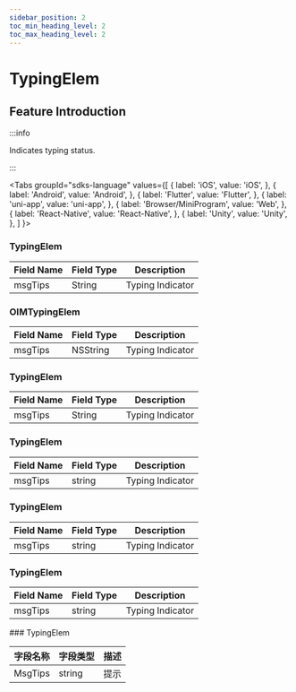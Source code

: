 ```yaml
---
sidebar_position: 2
toc_min_heading_level: 2
toc_max_heading_level: 2
---
```


# TypingElem

## Feature Introduction

:::info

Indicates typing status.

:::

<Tabs
groupId="sdks-language"
values={[
{ label: 'iOS', value: 'iOS', },
{ label: 'Android', value: 'Android', },
{ label: 'Flutter', value: 'Flutter', },
{ label: 'uni-app', value: 'uni-app', },
{ label: 'Browser/MiniProgram', value: 'Web', },
{ label: 'React-Native', value: 'React-Native', },
{ label: 'Unity', value: 'Unity', },
]
}>

<TabItem value="Flutter">

### TypingElem

| Field Name | Field Type | Description      |
| ---------- | ---------- | ---------------- |
| msgTips    | String     | Typing Indicator |

</TabItem>

<TabItem value="iOS">

### OIMTypingElem

| Field Name | Field Type | Description      |
| ---------- | ---------- | ---------------- |
| msgTips    | NSString   | Typing Indicator |

</TabItem>

<TabItem value="Android">

### TypingElem

| Field Name | Field Type | Description      |
| ---------- | ---------- | ---------------- |
| msgTips    | String     | Typing Indicator |

</TabItem>

<TabItem value="Web">

### TypingElem

| Field Name | Field Type | Description      |
| ---------- | ---------- | ---------------- |
| msgTips    | string     | Typing Indicator |

</TabItem>

<TabItem value="uni-app">

### TypingElem

| Field Name | Field Type | Description      |
| ---------- | ---------- | ---------------- |
| msgTips    | string     | Typing Indicator |

</TabItem>

<TabItem value="React-Native">

### TypingElem

| Field Name | Field Type | Description      |
| ---------- | ---------- | ---------------- |
| msgTips    | string     | Typing Indicator |

</TabItem>

<TabItem value="Unity">
### TypingElem

| 字段名称 | 字段类型 | 描述 |
| -------- | -------- | ---- |
| MsgTips  | string | 提示 |

</TabItem>

</Tabs>